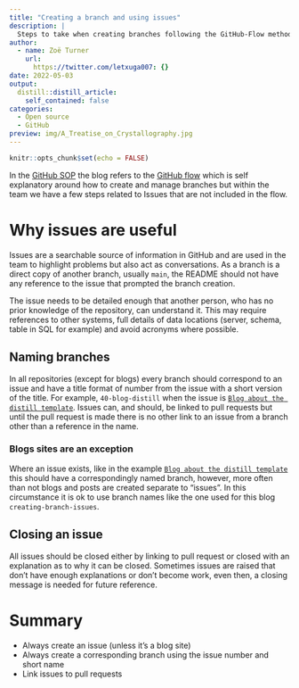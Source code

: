 ```yaml
---
title: "Creating a branch and using issues"
description: |
  Steps to take when creating branches following the GitHub-Flow method with particular relation to how to tie these in with issues.
author:
  - name: Zoë Turner
    url:
      https://twitter.com/letxuga007: {}
date: 2022-05-03
output:
  distill::distill_article:
    self_contained: false
categories:
  - Open source
  - GitHub
preview: img/A_Treatise_on_Crystallography.jpg
---
```



```r
knitr::opts_chunk$set(echo = FALSE)
```

In the [GitHub SOP](https://cdu-data-science-team.github.io/team-blog/posts/2022-03-21-github-sop/#branches) the blog refers to the [GitHub flow](https://docs.github.com/en/get-started/quickstart/github-flow) which is self explanatory around how to create and manage branches but within the team we have a few steps related to Issues that are not included in the flow.

# Why issues are useful

Issues are a searchable source of information in GitHub and are used in the team to highlight problems but also act as conversations. As a branch is a direct copy of another branch, usually `main`, the README should not have any reference to the issue that prompted the branch creation.

The issue needs to be detailed enough that another person, who has no prior knowledge of the repository, can understand it. This may require references to other systems, full details of data locations (server, schema, table in SQL for example) and avoid acronyms where possible. 

## Naming branches

In all repositories (except for blogs) every branch should correspond to an issue and have a title format of number from the issue with a short version of the title. For example, `40-blog-distill` when the issue is [`Blog about the distill template`](https://github.com/CDU-data-science-team/team-blog/issues/40). Issues can, and should, be linked to pull requests but until the pull request is made there is no other link to an issue from a branch other than a reference in the name.

### Blogs sites are an exception

Where an issue exists, like in the example [`Blog about the distill template`](https://github.com/CDU-data-science-team/team-blog/issues/40) this should have a correspondingly named branch, however, more often than not blogs and posts are created separate to "issues". In this circumstance it is ok to use branch names like the one used for this blog `creating-branch-issues`. 

## Closing an issue

All issues should be closed either by linking to pull request or closed with an explanation as to why it can be closed. Sometimes issues are raised that don't have enough explanations or don't become work, even then, a closing message is needed for future reference.

# Summary

* Always create an issue (unless it's a blog site)
* Always create a corresponding branch using the issue number and short name
* Link issues to pull requests
